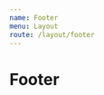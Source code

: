 ```yaml
---
name: Footer
menu: Layout
route: /layout/footer
---
```



# Footer

<Playground>
	<Footer
	logoUrl="https://www.thepensionsregulator.gov.uk/-/media/thepensionsregulator/images/logo/tpr-logo-footer.ashx"
  links={[
    { title: 'Website help', url: '#' },
    { title: 'Cymraeg', url: '#' },
    { title: 'Site map', url: '#' },
  ]}
  menus={[
    [
      { title: 'Public service pension schemes', url: '#' },
      { title: 'Lorem ipsum dolor', url: '#' },
      { title: 'Lorem ipsum dolor', url: '#' },
      { title: 'Lorem ipsum dolor', url: '#' },
      { title: 'Lorem ipsum dolor', url: '#' },
    ],
    [
      { title: 'Lorem ipsum dolor', url: '#' },
      { title: 'Lorem ipsum dolor', url: '#' },
      { title: 'Lorem ipsum dolor', url: '#' },
      { title: 'Lorem ipsum dolor', url: '#' },
      { title: 'Lorem ipsum dolor', url: '#' },
    ],
    [
      { title: 'Lorem ipsum dolor', url: '#' },
      { title: 'Lorem ipsum dolor', url: '#' },
      { title: 'Lorem ipsum dolor', url: '#' },
      { title: 'Lorem ipsum dolor', url: '#' },
      { title: 'Lorem ipsum dolor', url: '#' },
    ],
  ]}
	/>
</Playground>
